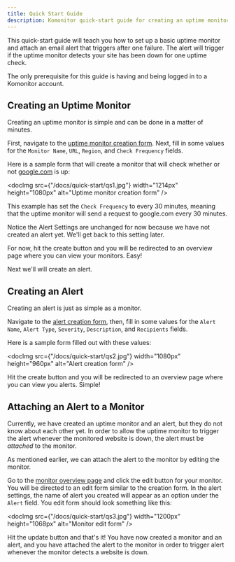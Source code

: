 ```yaml
---
title: Quick Start Guide
description: Komonitor quick-start guide for creating an uptime monitor and email alert for new users.
---
```


This quick-start guide will teach you how to set up a basic uptime monitor and
attach an email alert that triggers after one failure. The alert will trigger if the
uptime monitor detects your site has been down for one uptime check.

The only prerequisite for this guide is having and being logged in to a Komonitor account.

## Creating an Uptime Monitor

Creating an uptime monitor is simple and can be done in a matter of minutes.

First, navigate to the [uptime monitor creation form](/app/uptime/new).
Next, fill in some values for the `Monitor Name`, `URL`, `Region`, and `Check Frequency` fields.

Here is a sample form that will create a monitor that will check whether or not [google.com](https://google.com) is up:

<docImg
  src={"/docs/quick-start/qs1.jpg"}
  width="1214px"
  height="1080px"
  alt="Uptime monitor creation form"
/>

This example has set the `Check Frequency` to every 30 minutes, meaning that the uptime monitor will send a request to google.com every 30 minutes.

Notice the Alert Settings are unchanged for now because we have not created an alert yet. We'll get back to this setting later.

For now, hit the create button and you will be redirected to an overview page where you can view your monitors. Easy!

Next we'll will create an alert.

## Creating an Alert

Creating an alert is just as simple as a monitor.

Navigate to the [alert creation form](/app/alerts/new), then, fill in some values for the `Alert Name`, `Alert Type`, `Severity`, `Description`, and `Recipients` fields.

Here is a sample form filled out with these values:

<docImg
  src={"/docs/quick-start/qs2.jpg"}
  width="1080px"
  height="960px"
  alt="Alert creation form"
/>

Hit the create button and you will be redirected to an overview page where you can view you alerts. Simple!

## Attaching an Alert to a Monitor

Currently, we have created an uptime monitor and an alert, but they do not know about each other yet. In order to allow the uptime monitor to trigger the alert
whenever the monitored website is down, the alert must be _attached_ to the monitor.

As mentioned earlier, we can attach the alert to the monitor by editing the monitor.

Go to the [monitor overview page](/app/uptime) and click the edit button for your monitor. You will be directed to an edit form similar to the creation form.
In the alert settings, the name of alert you created will appear as an option under the `Alert` field. You edit form should look something like this:

<docImg
  src={"/docs/quick-start/qs3.jpg"}
  width="1200px"
  height="1068px"
  alt="Monitor edit form"
/>

Hit the update button and that's it! You have now created a monitor and an alert, and you have attached the alert to the monitor in order to trigger alert whenever
the monitor detects a website is down.
